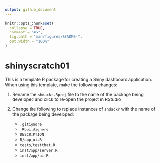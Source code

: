 ```yaml
---
output: github_document
---
```


<!-- README.md is generated from README.Rmd. Please edit that file -->

```r
knitr::opts_chunk$set(
  collapse = TRUE,
  comment = "#>",
  fig.path = "man/figures/README-",
  out.width = "100%"
)
```
# shinyscratch01

This is a template R package for creating a Shiny dashboard application. When using this template, make the following changes:

1. Rename the `shdackr.Rproj` file to the name of the package being developed and click to re-open the project in RStudio

2. Change the following to replace instances of `shdackr` with the name of the package being developed:

    * `.gitignore`
    * `.Rbuildignore`
    * `DESCRIPTION`
    * `R/app_ui.R`
    * `tests/testthat.R`
    * `inst/app/server.R`
    * `inst/app/ui.R`
